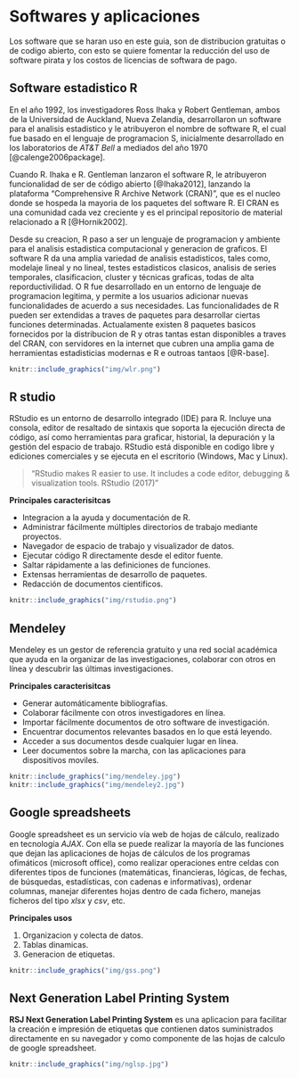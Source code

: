 # Softwares y aplicaciones

Los software que se haran uso en este guia, son de distribucion gratuitas o de codigo abierto, con esto se quiere fomentar la reducción del uso de software pirata y los costos de licencias de softwara de pago. 

## Software estadistico R

En el año 1992, los investigadores Ross Ihaka y Robert Gentleman, ambos de la Universidad de Auckland, Nueva Zelandia, desarrollaron un software para el analisis estadistico y le atribuyeron el nombre de software R, el cual fue basado en el lenguaje de programacion S, inicialmente desarrollado en los laboratorios de *AT&T Bell* a mediados del año 1970 [@calenge2006package]. 

Cuando  R. Ihaka e R. Gentleman lanzaron el software R, le atribuyeron funcionalidad de ser de código abierto [@Ihaka2012], lanzando la plataforma "Comprehensive R Archive Network (CRAN)", que es el nucleo donde se hospeda la mayoria de los paquetes del software R. El CRAN es una comunidad cada vez creciente y es el principal repositorio de material relacionado a R [@Hornik2002].

Desde su creacion, R paso a ser un lenguaje de programacion y ambiente para el analisis estadistica computacional y generacion de graficos. El software R da una amplia variedad de analisis estadisticos, tales como, modelaje lineal y no lineal, testes estadisticos clasicos, analisis de series temporales, clasificacion, cluster y técnicas graficas, todas de alta reporductivilidad. O R fue desarrollado en un entorno de lenguaje de programacion legitima, y permite a los usuarios adicionar nuevas funcionalidades de acuerdo a sus necesidades. Las funcionalidades de R pueden ser extendidas a traves de paquetes para desarrollar ciertas funciones determinadas. Actualamente existen 8 paquetes basicos fornecidos por la distribucion de R y otras tantas estan disponibles a traves del CRAN, con servidores en la internet que cubren una amplia gama de herramientas estadisticias modernas e R e outroas tantaos [@R-base].

```{r wayr, fig.align='center', out.width='80%', fig.cap= "Por que usar R?"}
knitr::include_graphics("img/wlr.png")
```


## R studio

RStudio es un entorno de desarrollo integrado (IDE) para R. Incluye una consola, editor de resaltado de sintaxis que soporta la ejecución directa de código, así como herramientas para graficar, historial, la depuración y la gestión del espacio de trabajo. RStudio está disponible en codigo libre y ediciones comerciales y se ejecuta en el escritorio (Windows, Mac y Linux).

> "RStudio makes R easier to use. It includes a code editor, debugging & visualization tools. RStudio (2017)"

**Principales caracterisitcas**

- Integracion a la ayuda y documentación de R.
- Administrar fácilmente múltiples directorios de trabajo mediante proyectos.
- Navegador de espacio de trabajo y visualizador de datos.
- Ejecutar código R directamente desde el editor fuente.
- Saltar rápidamente a las definiciones de funciones.
- Extensas herramientas de desarrollo de paquetes.
- Redacción de documentos cientificos.

```{r rstudio, fig.align='center', out.width='70%', fig.cap="Interface de RStudio"}
knitr::include_graphics("img/rstudio.png")
```

## Mendeley

Mendeley es un gestor de referencia gratuito y una red social académica que ayuda en la organizar de las investigaciones, colaborar con otros en línea y descubrir las últimas investigaciones.

**Principales caracterisitcas**

- Generar automáticamente bibliografías.
- Colaborar fácilmente con otros investigadores en línea.
- Importar fácilmente documentos de otro software de investigación.
- Encuentrar documentos relevantes basados en lo que está leyendo.
- Acceder a sus documentos desde cualquier lugar en línea.
- Leer documentos sobre la marcha, con las aplicaciones para dispositivos moviles.

```{r mendeley, out.width='50%', fig.show='hold'}
knitr::include_graphics("img/mendeley.jpg")
knitr::include_graphics("img/mendeley2.jpg")
```


## Google spreadsheets

Google spreadsheet es un servicio vía web de hojas de cálculo, realizado en tecnología *AJAX*. Con ella se puede realizar la mayoría de las funciones que dejan las aplicaciones de hojas de cálculos de los programas ofimáticos (microsoft office), como realizar operaciones entre celdas con diferentes tipos de funciones (matemáticas, financieras, lógicas, de fechas, de búsquedas, estadísticas, con cadenas e informativas), ordenar columnas, manejar diferentes hojas dentro de cada fichero, manejas ficheros del tipo *xlsx* y *csv*, etc. 

**Principales usos**

1. Organizacion y colecta de datos.
1. Tablas dinamicas.
1. Generacion de etiquetas.

```{r gss, out.width='80%', fig.align='center'}
knitr::include_graphics("img/gss.png")
```


## Next Generation Label Printing System

**RSJ Next Generation Label Printing System** es una aplicacion para facilitar la creación e impresión de etiquetas que contienen datos suministrados directamente en su navegador y como componente de las hojas de calculo de google spreadsheet.

```{r nglsp, out.width='80%', fig.align='center'}
knitr::include_graphics("img/nglsp.jpg")
```







